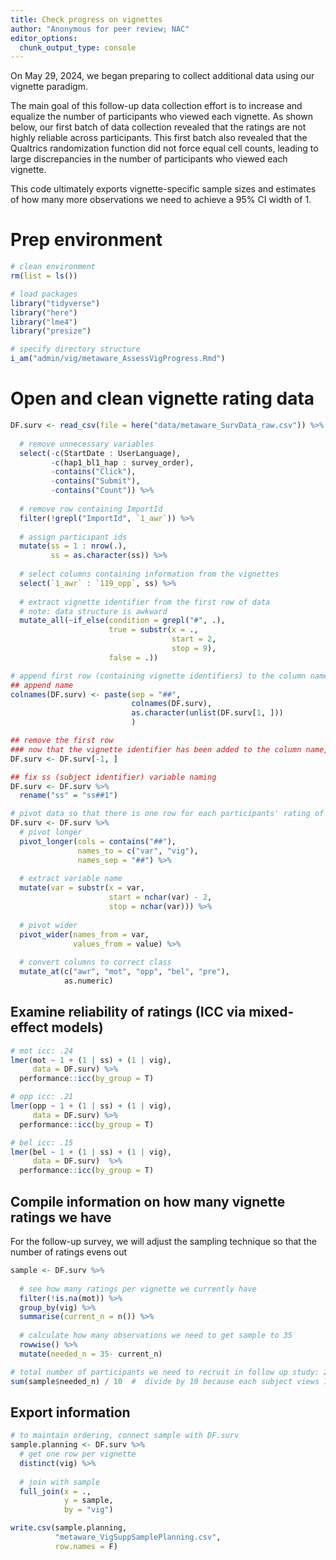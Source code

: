 ```yaml
---
title: Check progress on vignettes
author: "Anonymous for peer review; NAC"
editor_options: 
  chunk_output_type: console
---
```

On May 29, 2024, we began preparing to collect additional data using our vignette paradigm.

The main goal of this follow-up data collection effort is to increase and equalize the number of participants who viewed each vignette. As shown below, our first batch of data collection revealed that the ratings are not highly reliable across participants. This first batch also revealed that the Qualtrics randomization function did not force equal cell counts, leading to large discrepancies in the number of participants who viewed each vignette.

This code ultimately exports vignette-specific sample sizes and estimates of how many more observations we need to achieve a 95% CI width of 1.

# Prep environment
```r
# clean environment
rm(list = ls())

# load packages
library("tidyverse")
library("here")
library("lme4")
library("presize")

# specify directory structure
i_am("admin/vig/metaware_AssessVigProgress.Rmd")
```

# Open and clean vignette rating data
```r
DF.surv <- read_csv(file = here("data/metaware_SurvData_raw.csv")) %>%
  
  # remove unnecessary variables
  select(-c(StartDate : UserLanguage),
         -c(hap1_bl1_hap : survey_order),
         -contains("Click"),
         -contains("Submit"),
         -contains("Count")) %>% 
  
  # remove row containing ImportId
  filter(!grepl("ImportId", `1_awr`)) %>% 
  
  # assign participant ids
  mutate(ss = 1 : nrow(.),
         ss = as.character(ss)) %>%  
  
  # select columns containing information from the vignettes
  select(`1_awr` : `119_opp`, ss) %>% 
  
  # extract vignette identifier from the first row of data
  # note: data structure is awkward
  mutate_all(~if_else(condition = grepl("#", .),
                      true = substr(x = .,
                                    start = 2,
                                    stop = 9),
                      false = .))

# append first row (containing vignette identifiers) to the column name
## append name
colnames(DF.surv) <- paste(sep = "##",
                           colnames(DF.surv),
                           as.character(unlist(DF.surv[1, ]))
                           )

## remove the first row
### now that the vignette identifier has been added to the column name, we don't need this row anymore
DF.surv <- DF.surv[-1, ]

## fix ss (subject identifier) variable naming
DF.surv <- DF.surv %>% 
  rename("ss" = "ss##1")

# pivot data so that there is one row for each participants' rating of each vignette
DF.surv <- DF.surv %>% 
  # pivot longer
  pivot_longer(cols = contains("##"),
               names_to = c("var", "vig"),
               names_sep = "##") %>% 
  
  # extract variable name
  mutate(var = substr(x = var,
                      start = nchar(var) - 2,
                      stop = nchar(var))) %>% 
  
  # pivot wider
  pivot_wider(names_from = var,
              values_from = value) %>% 
  
  # convert columns to correct class
  mutate_at(c("awr", "mot", "opp", "bel", "pre"),
            as.numeric)
```

## Examine reliability of ratings (ICC via mixed-effect models)
```r
# mot icc: .24
lmer(mot ~ 1 + (1 | ss) + (1 | vig),
     data = DF.surv) %>% 
  performance::icc(by_group = T)

# opp icc: .21
lmer(opp ~ 1 + (1 | ss) + (1 | vig),
     data = DF.surv) %>% 
  performance::icc(by_group = T)

# bel icc: .15
lmer(bel ~ 1 + (1 | ss) + (1 | vig),
     data = DF.surv)  %>% 
  performance::icc(by_group = T)
```

## Compile information on how many vignette ratings we have
For the follow-up survey, we will adjust the sampling technique so that the number of ratings evens out
```r
sample <- DF.surv %>% 
  
  # see how many ratings per vignette we currently have
  filter(!is.na(mot)) %>% 
  group_by(vig) %>% 
  summarise(current_n = n()) %>% 
  
  # calculate how many observations we need to get sample to 35
  rowwise() %>% 
  mutate(needed_n = 35- current_n)

# total number of participants we need to recruit in follow up study: 220
sum(sample$needed_n) / 10  #  divide by 10 because each subject views 10 vignettes
```

## Export information
```r
# to maintain ordering, connect sample with DF.surv
sample.planning <- DF.surv %>% 
  # get one row per vignette
  distinct(vig) %>% 
  
  # join with sample
  full_join(x = .,
            y = sample,
            by = "vig")

write.csv(sample.planning,
          "metaware_VigSuppSamplePlanning.csv",
          row.names = F)
```
